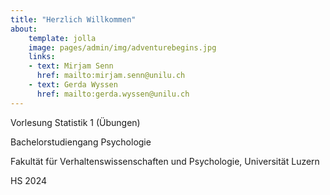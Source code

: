```yaml
---
title: "Herzlich Willkommen"
about:
    template: jolla
    image: pages/admin/img/adventurebegins.jpg
    links:
    - text: Mirjam Senn
      href: mailto:mirjam.senn@unilu.ch
    - text: Gerda Wyssen
      href: mailto:gerda.wyssen@unilu.ch
---
```


Vorlesung Statistik 1 (Übungen) 

Bachelorstudiengang Psychologie

Fakultät für Verhaltenswissenschaften und Psychologie, Universität Luzern

HS 2024




